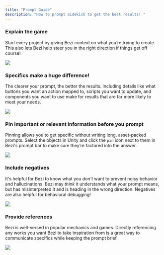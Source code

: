 ```yaml
---
title: "Prompt Guide"
description: "How to prompt Sidekick to get the best results! "
---
```


### Explain the game&#x20;

Start every project by giving Bezi context on what you’re trying to create. This also lets Bezi help steer you in the right direction if things get off course!&#x20;

![](/images/explain-game-prompt.png)

### Specifics make a huge difference!&#x20;

The clearer your prompt, the better the results. Including details like what buttons you want an action mapped to, scripts you want to update, and components you want to use make for results that are far more likely to meet your needs.

![](/images/specifics-prompt.png)

### Pin important or relevant information before you prompt

Pinning allows you to get specific without writing long, asset-packed prompts. Select the objects in Unity and click the `pin` icon next to them in Bezi's prompt bar to make sure they’re factored into the answer.

![](/images/pinning-prompt.png)

### Include negatives

It's helpful for Bezi to know what you *don’t* want to prevent noisy behavior and hallucinations. Bezi may *think* it understands what your prompt means, but has misinterpreted it and is heading in the wrong direction. Negatives are also helpful for behavioral debugging!

![](/images/negative-prompt.png)

### Provide references

Bezi is well-versed in popular mechanics and games. Directly referencing any works you want Bezi to take inspiration from is a great way to communicate specifics while keeping the prompt brief.

![](/images/reference-game-prompt.png)